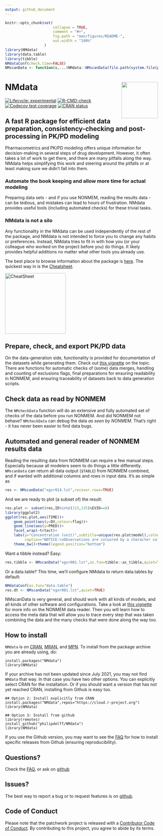 ```yaml
---
output: github_document
---
```


<!-- README.md is generated from README.Rmd. Please edit that file -->

```r
knitr::opts_chunk$set(
                      collapse = TRUE,
                      comment = "#>",
                      fig.path = "man/figures/README-",
                      out.width = "100%"
                  )
library(NMdata)
library(data.table)
library(tibble)
NMdataConf(check.time=FALSE)
NMscanData <- function(x,...)NMdata::NMscanData(file.path(system.file(paste0("examples/nonmem/",x), package="NMdata")),...)

```

# NMdata<a href='https://philipdelff.github.io/NMdata/'><img src='man/figures/logo.png' align="right" height="120" /></a>

<!-- badges: start -->
[![Lifecycle: experimental](https://img.shields.io/badge/lifecycle-experimental-orange.svg)](https://lifecycle.r-lib.org/articles/stages.html)
[![R-CMD-check](https://github.com/philipdelff/NMdata/workflows/R-CMD-check/badge.svg)](https://github.com/philipdelff/NMdata/actions)
[![Codecov test coverage](https://codecov.io/gh/philipdelff/NMdata/branch/master/graph/badge.svg)](https://codecov.io/gh/philipdelff/NMdata?branch=master)
[![CRAN status](https://www.r-pkg.org/badges/version/NMdata)](https://CRAN.R-project.org/package=NMdata)
<!-- badges: end -->

##  A fast R package for efficient data preparation, consistency-checking and post-processing in PK/PD modeling
Pharmacometrics and PK/PD modeling offers unique information for
decision-making in several steps of drug development. However, it often takes a lot of work to get there, and there are many pitfalls along the way. NMdata helps simplifying this work and steering around the pitfalls or at least making sure we didn't fall into them.

### Automate the book keeping and allow more time for actual modeling
Preparing data sets - and if you use NONMEM, reading the results data - can be tedious, and mistakes can lead to hours of
frustration. NMdata provides useful tools (including automated
checks) for these trivial tasks. 

### NMdata is not a silo 
Any functionality in
the NMdata can be used independently of the rest of the package, and
NMdata is not intended to force you to change any habits or
preferences. Instead, NMdata tries to fit in with how you (or your
colleague who worked on the project before you) do things. It likely provides helpful additions no matter what other tools you already use. 

The best place to browse information about the package is
[here](https://philipdelff.github.io/NMdata/). The quickest way in is
the
[Cheatsheet](https://htmlpreview.github.io/?https://github.com/philipdelff/NMdata/blob/master/vignettes/NMdata-cheat.html). 

<!-- ![Cheatsheet](man/figures/cheatsheet_icon_0010.png){width="15%"} -->
<!-- [Cheatsheet](https://htmlpreview.github.io/?https://github.com/philipdelff/NMdata/blob/master/devel/NMdata-cheat.html) -->
<a href="https://htmlpreview.github.io/?https://github.com/philipdelff/NMdata/blob/master/vignettes/NMdata-cheat.html"><img src="man/figures/cheatsheet_icon_0010.png" alt="CheatSheet" width="200"/></a>

## Prepare, check, and export PK/PD data 
On the data-generation side, functionality is provided for
documentation of the datasets while generating them. Check out [this
vignette](https://philipdelff.github.io/NMdata/articles/DataPrepare.html)
on the topic. There are functions for automatic checks of (some) data
merges, handling and counting of exclusions flags, final preparations
for ensuring readability in NONMEM, and ensuring traceability of
datasets back to data generation scripts. 

## Check data as read by NONMEM
The `NMcheckData`
function will do an extensive and fully automated set of checks of the
data before you run NONMEM. And did NONMEM not behave? `NMcheckData`
can debug the data _as seen by NONMEM_. That's right - it has never
been easier to find data bugs.

## Automated and general reader of NONMEM results data
Reading the resulting data from NONMEM can require a few
manual steps. Especially because all modelers seem to do things a
little differently. `NMscanData` can return all data output (`$TABLE`) from NONMEM combined, and if wanted with additional columns and rows in
input data. It's as simple as
```r
res <- NMscanData("xgxr014.lst",recover.rows=TRUE)
```
And we are ready to plot (a subset of) the result:
```r
res.plot <- subset(res,ID%in%c(113,135)&EVID==0)
library(ggplot2)
ggplot(res.plot,aes(TIME))+
    geom_point(aes(y=DV,colour=flag))+
    geom_line(aes(y=PRED))+
    facet_wrap(~trtact)+
    labs(y="Concentration (unit)",subtitle=unique(res.plot$model),colour="Observations",
         caption="NOTICE:\nObservations are coloured by a character column fetched from input data.\nSamples below LLOQ are rows added from input data.\nPlots are correctly sorted because factor levels of dose are preserved from input data.")+
    theme_bw()+theme(legend.position="bottom")
```

Want a tibble instead? Easy:
```r
res.tibble <- NMscanData("xgxr001.lst",as.fun=tibble::as_tibble,quiet=TRUE)
```
Or a data.table? This time, we'll configure NMdata to return data.tables by default:
```r
NMdataConf(as.fun="data.table")
res.dt <- NMscanData("xgxr001.lst",quiet=TRUE)
```

NMscanData is very general, and should work with all kinds of models,
and all kinds of other software and configurations. Take a look at
[this
vignette](https://philipdelff.github.io/NMdata/articles/NMscanData.html)
for more info on the NONMEM data reader. Then you will learn how to
access the meta data that will allow you to trace every step that was
taken combining the data and the many checks that were done along the
way too.


## How to install
`NMdata` is on [CRAN](https://cran.r-project.org/), [MRAN](https://mran.microsoft.com/), and [MPN](https://mpn.metworx.com). To install from the package archive you are already using, do:

```
install.packages("NMdata")
library(NMdata)
```

If your archive has not been updated since July 2021, you may not find
`NMdata` that way. In that case you have two other options. You can
explicitly select CRAN for the installation. Or if you should want a
version that has not yet reached CRAN, installing from Github is easy
too.

```
## Option 2: Install explicitly from CRAN
install.packages("NMdata",repos="https://cloud.r-project.org")
library(NMdata)

## Option 3: Install from github
library(remotes)
install_github("philipdelff/NMdata")
library(NMdata)
```
If you use the Github version, you may want to see the
[FAQ](https://philipdelff.github.io/NMdata/articles/NMdata-FAQ.html)
for how to install specific releases from Github (ensuring reproducibility).


## Questions?
Check the [FAQ](https://philipdelff.github.io/NMdata/articles/NMdata-FAQ.html), or ask on [github](https://github.com/philipdelff/NMdata/)

## Issues?
The best way to report a bug or to request features is on [github](https://github.com/philipdelff/NMdata/).

## Code of Conduct
Please note that the patchwork project is released with a [Contributor Code of Conduct](https://philipdelff.github.io/NMdata/CODE_OF_CONDUCT.html). By contributing to this project, you agree to abide by its terms.
